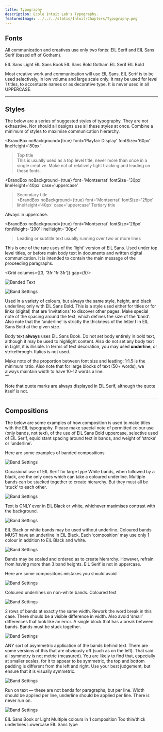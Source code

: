 ```yaml
---
title: Typography
description: Ecole Intuit Lab's Typography.
featuredImage: ../../../static/Intuit/Chapters/Typography.png
---
```


## Fonts

All communication and creatives use only two fonts: EIL Serif and EIL Sans Serif (based off of Gotham).

<Grid gap={2} columns={2}>
  <BrandFont 
    fontName="EIL Sans"
    font="Montserrat"
    />
    <BrandFont 
    fontName="EIL Serif"
    font="Playfair Display"
    />
</Grid>

<Grid gap={2} columns={2}>
  <BrandBox>
    <BrandRule
      noBackground={true}
      font='Montserrat'
      fontSize='24px'
      fontWeight='200'
      >EIL Sans Light</BrandRule>
    <BrandRule
      noBackground={true}
      font='Montserrat'
      fontSize='24px'
      fontWeight='400'
      >EIL Sans Book</BrandRule>
    <BrandRule
      noBackground={true}
      font='Montserrat'
      fontSize='24px'
      fontWeight='800'
      >EIL Sans Bold</BrandRule>
    <BrandRule
      do={false}
      noBackground={true}
      font='Montserrat'
      fontSize='24px'
      fontWeight='800'
      >Gotham</BrandRule>
      
  </BrandBox>

  <BrandBox>
    <BrandRule
      noBackground={true}
      font='Playfair Display'
      fontSize='24px'
      fontWeight='400'
      >EIL Serif</BrandRule>
    <BrandRule
      do={false}
      noBackground={true}
      font='Playfair Display'
      fontSize='24px'
      fontWeight='800'
      >EIL Bold</BrandRule>
      
  </BrandBox>

</Grid>



Most creative work and communication will use EIL Sans. EIL Serif is to be used selectively, in low volume and large scale only. It may be used for level 1 titles, to accentuate names or as decorative type. It is never used in all UPPERCASE.

---

## Styles

The below are a series of suggested styles of typography. They are not exhaustive. Nor should all designs use all these styles at once. Combine a minimum of styles to maximise communication hierarchy.

<BrandBox 
  noBackground={true}
  font='Playfair Display'
  fontSize='60px'
  lineHeight='80px'
   > Top title</BrandBox>   
<BrandCaption extraSpace={true}> This is usually used as a top level title, never more than once in a single creative. Make not of relatively tight tracking and leading on these fonts.</BrandCaption>  

<BrandBox 
  noBackground={true}
  font='Montserrat'
  fontSize='30px'
  lineHeight='40px'
  case='uppercase'
   > Secondary title</BrandBox>  
  <BrandBox 
  noBackground={true}
  font='Montserrat'
  fontSize='25px'
  lineHeight='40px'
  case='uppercase'
   > Tertiary title</BrandBox>

<BrandCaption extraSpace={true}> Always in uppercase. </BrandCaption>

<BrandBox 
  noBackground={true}
  font='Montserrat'
  fontSize='26px'
  fontWeight='200'
  lineHeight='30px'
   > Leading or subtitle text usually running
over two or more lines</BrandBox>  

<BrandCaption extraSpace={true}> This is one of the rare uses of the ‘light’ version of EIL Sans. Used under top level titles, or before main body text in documents and written digital communication. It is intended to contain the main message of the proceeding paragraphs. </BrandCaption>

<Grid columns={[3, '3fr 1fr 3fr']} gap={5}>
  <BrandBox>

![Banded Text](../../../static/Intuit/Typography/BandedText.png) 
</BrandBox>

  <BrandBox>

![Band Settings](../../../static/Intuit/Typography/BandSettings.png)
</BrandBox>
</Grid>

<BrandCaption extraSpace={true}> Used in a variety of colours, but always the same style,  height, and black underline; only with EIL Sans Bold. 
This is a style used either for titles or for links (digital) that are ‘invitations’ to discover other pages. 
Make special note of the spacing around the text, which defines the size of the ‘band’. Also note that the ‘underline’ is strictly the thickness of the letter I in EIL Sans Bold at the given size.  </BrandCaption>

Body text **always** uses EIL Sans Book. Do not set body entirely in bold text, although it may be used to highlight content. Also do not set any body text in Light, it is illisible. In terms of text decoration, you may used __underline__, or ~~strikethrough~~. Italics is not used. 

<BrandCaption extraSpace={true}> 
Make note of the proportion between font size and leading: 1:1.5 is the minimum ratio. 
Also note that for large blocks of text (50+ words), we always maintain width to have 10-12 words a line.  
</BrandCaption>

<br /> 
<BrandBox 
  noBackground={true}
  color='#E1E47F'
  font='Playfair Display'
  fontSize='100px'
  lineHeight='20px'
   >“”</BrandBox>  

<BrandCaption extraSpace={true}> Note that quote marks are always displayed in EIL Serif, although the quote itself is not.  </BrandCaption>



---

## Compositions

The below are some examples of how composition is used to make titles with the EIL typography. Please make special note of permitted colour use (only bands, not text), of the use of EIL Sans Bold uppercase, selective used of EIL Serif, equidistant spacing around text in bands, and weight of ‘stroke’ or ‘underline’.

<BrandRule noBackground={true}>Here are some examples of banded compositions </BrandRule>

<BrandBox Background='#f5f5f5' extraSpace={true}> 

<Grid columns={2}>
<BrandBox> 

![Band Settings](../../../static/Intuit/Typography/TypeOk1.png)
</BrandBox>

<BrandBox> 
<BrandCaption>
Occasional use of EIL Serif for large type
</BrandCaption>
<BrandCaption>
White bands, when followed by a black, are the only ones which can take a coloured underline.
</BrandCaption>
<BrandCaption>
Multiple bands can be stacked together to create hierarchy. But they must all be ‘stuck’ to each other.
</BrandCaption>
</BrandBox>

</Grid>

<Grid columns={2}>
<BrandBox> 

![Band Settings](../../../static/Intuit/Typography/TypeOk2.png)
</BrandBox>

<BrandBox> 
<BrandCaption>
Text is ONLY ever in EIL Black or white, whichever maximises contrast with the background. 
</BrandCaption>
</BrandBox>

</Grid>

<Grid columns={2}>
<BrandBox> 

![Band Settings](../../../static/Intuit/Typography/TypeOk3.png)
</BrandBox>

<BrandBox> 
<BrandCaption>
EIL Black or white bands may be used without underline. 
</BrandCaption>
<BrandCaption>
Coloured bands MUST have an underline in EIL Black. 
Each ‘composition’ may use only 1 colour in addition to EIL Black and white. 
</BrandCaption>
</BrandBox>

</Grid>

<Grid columns={2}>
<BrandBox> 

![Band Settings](../../../static/Intuit/Typography/TypeOk4.png)
</BrandBox>

<BrandBox> 
<BrandCaption>
Bands may be scaled and ordered as to create hierarchy. However, refrain from having more than 3 band heights. 
</BrandCaption>
<BrandCaption>
EIL Serif is not in uppercase. 
</BrandCaption>
</BrandBox>

</Grid>

</BrandBox>

<br /> 

<BrandRule do={false} noBackground={true}>Here are some composiitons mistakes you should avoid </BrandRule>

<BrandBox Background='#f5f5f5' extraSpace={true}> 

<Grid columns={2}>
<BrandBox> 

![Band Settings](../../../static/Intuit/Typography/TypeNo1.png)
</BrandBox>

<BrandBox> 
<BrandCaption>
Coloured underlines on non-white bands. 
</BrandCaption>
<BrandCaption>
Coloured text
</BrandCaption>
</BrandBox>

</Grid>

<Grid columns={2}>
<BrandBox> 

![Band Settings](../../../static/Intuit/Typography/TypeNo2.png)
</BrandBox>

<BrandBox> 
<BrandCaption>
2 rows of bands at exactly the same width. Rework the word break in this case. There should be a visible difference in width. Also avoid ‘small’ differences that look like an error. 
</BrandCaption>
<BrandCaption>
A single block that has a break between bands. Bands must be stuck together. 
</BrandCaption>
</BrandBox>

</Grid>

<Grid columns={2}>
<BrandBox> 

![Band Settings](../../../static/Intuit/Typography/TypeNo3.png)
</BrandBox>

<BrandBox> 
<BrandCaption>
ANY sort of asymmetric application of the bands behind text. There are some versions of this that are obviously off (such as on the left). 
That said all symmetry is not metric (measured). You are likely to find that, especially at smaller scales, for it to appear to be symmetric, the top and bottom padding is different from the left and right. Use your best judgement, but ensure that it is visually symmetric. 
</BrandCaption>
</BrandBox>

</Grid>

<Grid columns={2}>
<BrandBox> 

![Band Settings](../../../static/Intuit/Typography/TypeNo4.png)
</BrandBox>

<BrandBox> 
<BrandCaption>
Run on text — these are not bands for paragraphs, but per line. Width should be applied per line, underline should be applied per line. There is never run on. 
</BrandCaption>
</BrandBox>

</Grid>

<Grid columns={2}>
<BrandBox> 

![Band Settings](../../../static/Intuit/Typography/TypeNo5.png)
</BrandBox>

<BrandBox> 
<BrandCaption>
EIL Sans Book or Light
</BrandCaption>
<BrandCaption>
Multiple colours in 1 composition 
</BrandCaption>
<BrandCaption>
Too thin/thick underlines
</BrandCaption>
<BrandCaption>
Lowercase EIL Sans type
</BrandCaption>
</BrandBox>

</Grid>

</BrandBox>


